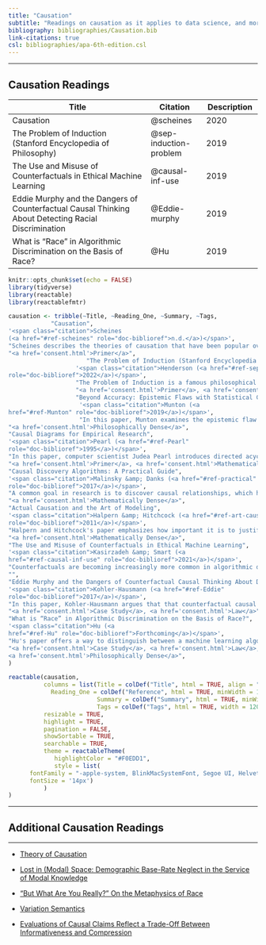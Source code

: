 ```yaml
---
title: "Causation"
subtitle: "Readings on causation as it applies to data science, and more specifically data science ethics. A primary focus of these readings is causal inference and socially sensitive attributes (e.g., race and gender)."
bibliography: bibliographies/Causation.bib
link-citations: true
csl: bibliographies/apa-6th-edition.csl
---
```


------------------------------------------------------------------------

## Causation Readings

| Title                                                                     | Citation            | Description |
|----------------------------------------|----------------|----------------|
| Causation                                                                 | @scheines        | 2020        |
| The Problem of Induction (Stanford Encyclopedia of Philosophy)            | @sep-induction-problem    | 2019        |
| The Use and Misuse of Counterfactuals in Ethical Machine Learning            | @causal-inf-use    | 2019        |
| Eddie Murphy and the Dangers of Counterfactual Causal Thinking About Detecting Racial Discrimination          | @Eddie-murphy    | 2019        |
| What is "Race" in Algorithmic Discrimination on the Basis of Race?         | @Hu    | 2019        |


```r
knitr::opts_chunk$set(echo = FALSE)
library(tidyverse)
library(reactable)
library(reactablefmtr)
```

```r
causation <- tribble(~Title, ~Reading_One, ~Summary, ~Tags,
            "Causation",
'<span class="citation">Scheines
(<a href="#ref-scheines" role="doc-biblioref">n.d.</a>)</span>',
"Scheines describes the theories of causation that have been popular over the last 30 years, in both philosophy and computer science/statistics. This article uses several examples to illuminate what a theory of causation must explain and why defining causation is so difficult. Such insights are important, especially as causal inference has become more common in data science.",
"<a href='consent.html'>Primer</a>",                           
                      "The Problem of Induction (Stanford Encyclopedia of Philosophy)",
                   '<span class="citation">Henderson (<a href="#ref-sep-induction-problem"
role="doc-biblioref">2022</a>)</span>', 
                   "The Problem of Induction is a famous philosophical puzzle raised by Philosopher David Hume in the 1700s that is helpful to understand when thinking about causation. The Problem of Induction is concerned with how we can rationally justify that future observsations will resemble the past observations (i.e., induction). The Problem of Induction is also a challenge to how we think about causation. Traditionally, we use induction to conclude causation. For example, we would say that X causes Y if Y consistently follows X (in sufficiently diverse settings). But this traditional view of causation falls prey to the Problem of Induction. This Stanford Enclyclopedia of Philosophy further outlines the Problem of Induction, its connections to causation, and responses to the Problem of Induction.", 
                   "<a href='consent.html'>Primer</a>, <a href='consent.html'>Philosophically Dense</a>",
                   "Beyond Accuracy: Epistemic Flaws with Statistical Generalizations",
                    '<span class="citation">Munton (<a
href="#ref-Munton" role="doc-biblioref">2019</a>)</span>',
                    "In this paper, Munton examines the epistemic flaw of statistical generalizations (i.e., why statistical generalizations are not always conducive to knowledge). Per Munton, 'Statistical beliefs are accompanied by an implicit representation of the statistic's modal profile.' The modal profile of a statistic describes 'the counterfactual stability of the relevant regularity, including what, if any, further facts underpin it' and thus relates to the counterfactual definition of causation (i.e., if A had not occurred, then B would not have occurred). Munton views the modal profiles of accurate statistical generalizations that rely on constant intervention as unstable, concluding that such generalizations are epistemically flawed. These insights help us understand why counterfactual causal explanations (of what would have been the case in all relevant counterfactual worlds) might be necessary for data science.", 
"<a href='consent.html'>Philosophically Dense</a>",
"Causal Diagrams for Empirical Research",
'<span class="citation">Pearl (<a href="#ref-Pearl"
role="doc-biblioref">1995</a>)</span>',
"In this paper, computer scientist Judea Pearl introduces directed acyclic graphs (DAGs) to represent and analyze causal relationships in empirical (observational) research. These insights help us translate specific theories of causation into mathematical language, which is necessary to perform causal inference in fields like data science.",
"<a href='consent.html'>Primer</a>, <a href='consent.html'>Mathematically Dense</a>",
"Causal Discovery Algorithms: A Practical Guide",
'<span class="citation">Malinsky &amp; Danks (<a href="#ref-practical"
role="doc-biblioref">2017</a>)</span>',
"A common goal in research is to discover causal relationships, which has lead to algorithms that can discover (or identify) causal relationships between variables becoming popular. In this paper, Malinsky and Danks provide a framework for when these causal-discovery algorithms should be used, what technical preparations must be made to run data through a causal-discovery algorithm, the trade-offs between different kinds of causal-discovery algorithms, and how we ought to interpret the output from causal-discovery algorithms.",
"<a href='consent.html'>Mathematically Dense</a>",
"Actual Causation and the Art of Modeling",
'<span class="citation">Halpern &amp; Hitchcock (<a href="#ref-art-causation"
role="doc-biblioref">2011</a>)</span>',
"Halpern and Hitchcock's paper emphasizes how important it is to justify why a certain causal model (i.e., a certain set of structural equations) is being used in the particular context. This paper raises interesting questions about how one's values or background beliefs can affect their choice to use one causal model over another, and how influential this choice can be to the ultimate conclusions drawn about causality.",
"<a href='consent.html'>Mathematically Dense</a>",
"The Use and Misuse of Counterfactuals in Ethical Machine Learning",
'<span class="citation">Kasirzadeh &amp; Smart (<a
href="#ref-causal-inf-use" role="doc-biblioref">2021</a>)</span>',
"Counterfactuals are becoming increasingly more common in algorithmic decision-making and are generally thought of as a way to make algorithmic decision-making more ethical. Kasirzadeh and Smart articulate why they think we should be more cautious when we use counterfactuals, especially around social categories (like race and gender). They outline some key presumptions/assumptions that need to be addressed to design/apply 'counterfactually fair of explainable algorithms to social contexts.' and a set of principles to help data science researchers conduct 'interdisciplinary conversations and become aware of the potential harms and ethical impacts of their counterfactual thinking as it pertains to the social world.'",
"",
"Eddie Murphy and the Dangers of Counterfactual Causal Thinking About Detecting Racial Discrimination",
'<span class="citation">Kohler-Hausmann (<a href="#ref-Eddie"
role="doc-biblioref">2017</a>)</span>',
"In this paper, Kohler-Hausmann argues that that counterfactual causal model of discrimination that are used in law and social science is wrong. Per Kohler-Hausmann, th counterfactual model 'is wrong because to fit the rigor of the counterfactual model of a clearly defined treatment on otherwise identical units, we must reduce race to only the signs of the category, meaning we must think race is skin color, or phenotype, or other ways we identify group status. And that is a concept mistake if one subscribes to a constructivist, as opposed to a biological or genetic, conception of race.' Kohler-Hausmann ends by offering recommendations for what should replace the counterfactual causal model of discrimination.",
"<a href='consent.html'>Case Study</a>, <a href='consent.html'>Law</a>",
"What is “Race” in Algorithmic Discrimination on the Basis of Race?",
'<span class="citation">Hu (<a
href="#ref-Hu" role="doc-biblioref">Forthcoming</a>)</span>',
"Hu's paper offers a way to distinguish between a machine learning algorithm's decision being correlated with race versus being on the basis of race, which indicates a causal relationship between race and its decision. Hu introduces the 'thick constructivist' account of race, in which ' to be raced is to be socially positioned in the way indicated by a certain set of statistical regularities on the basis of particular phenotypic traits.'. Thus, Hu argues that the machine learning algorithm (or person) acting on the basis of this particular set of statistical regularities is equivalent to acting on the basis race. This definition of `on the basis of' has profound ramifications in legal settings as it affects when we would conclude that algorithmic discrimination has occurred.",
"<a href='consent.html'>Case Study</a>, <a href='consent.html'>Law</a>,
<a href='consent.html'>Philosophically Dense</a>",
)
```

```r
reactable(causation,
          columns = list(Title = colDef("Title", html = TRUE, align = "center", vAlign = "center"),
            Reading_One = colDef("Reference", html = TRUE, minWidth = 100, align = "center", vAlign = "center"),
                         Summary = colDef("Summary", html = TRUE, minWidth = 250),
                         Tags = colDef("Tags", html = TRUE, width = 120)),
          resizable = TRUE,
          highlight = TRUE,
          pagination = FALSE,
          showSortable = TRUE,
          searchable = TRUE,
          theme = reactableTheme(
             highlightColor = "#F0EDD1",
             style = list(
      fontFamily = "-apple-system, BlinkMacSystemFont, Segoe UI, Helvetica, Arial, sans-serif",
      fontSize = '14px')
          )
)
```

------------------------------------------------------------------------

## Additional Causation Readings

------------------------------------------------------------------------

-   [Theory of Causation](https://www.cmu.edu/dietrich/philosophy/research/areas/science-methodology/theory-of-causation.html)

-   [Lost in (Modal) Space: Demographic Base-Rate Neglect in the Service of Modal Knowledge](https://academic.oup.com/aristotelian/article/123/1/73/7093237)

-   ["But What Are You Really?" On the Metaphysics of Race](https://philpapers.org/archive/MILBWA)

-   [Variation Semantics](http://philsci-archive.pitt.edu/20626/)

-   [Evaluations of Causal Claims Reflect a Trade-Off Between Informativeness and Compression](https://escholarship.org/uc/item/0rc3b03k)
